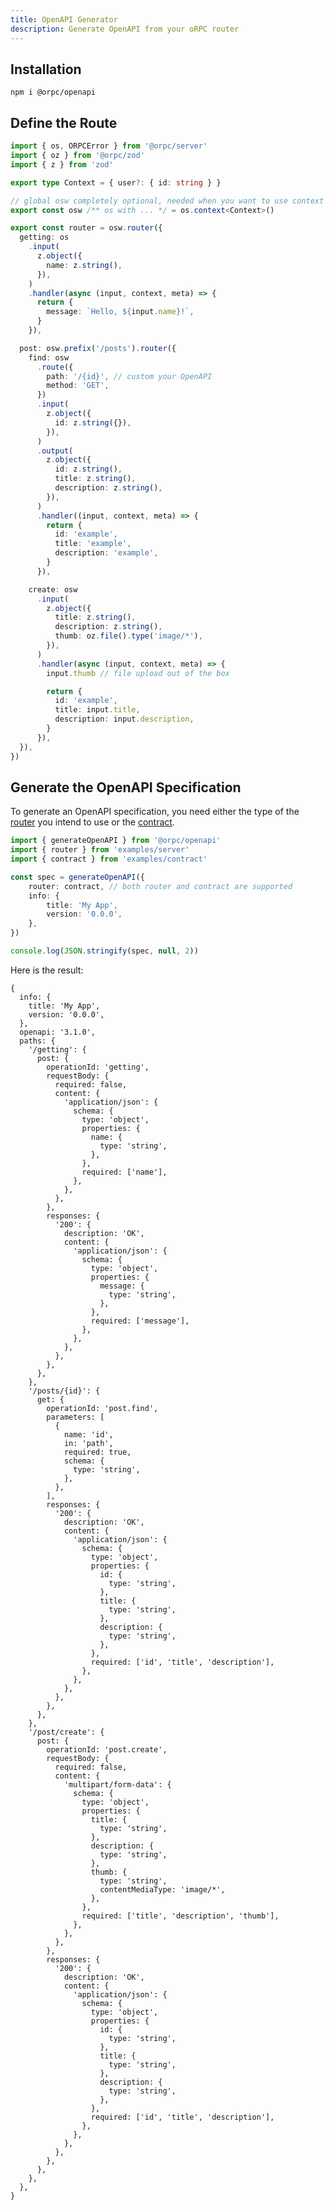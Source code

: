 ```yaml
---
title: OpenAPI Generator
description: Generate OpenAPI from your oRPC router
---
```


## Installation

```package-install
npm i @orpc/openapi
```

## Define the Route

```ts twoslash
import { os, ORPCError } from '@orpc/server'
import { oz } from '@orpc/zod'
import { z } from 'zod'

export type Context = { user?: { id: string } }

// global osw completely optional, needed when you want to use context
export const osw /** os with ... */ = os.context<Context>()

export const router = osw.router({
  getting: os
    .input(
      z.object({
        name: z.string(),
      }),
    )
    .handler(async (input, context, meta) => {
      return {
        message: `Hello, ${input.name}!`,
      }
    }),

  post: osw.prefix('/posts').router({
    find: osw
      .route({
        path: '/{id}', // custom your OpenAPI
        method: 'GET',
      })
      .input(
        z.object({
          id: z.string({}),
        }),
      )
      .output(
        z.object({
          id: z.string(),
          title: z.string(),
          description: z.string(),
        }),
      )
      .handler((input, context, meta) => {
        return {
          id: 'example',
          title: 'example',
          description: 'example',
        }
      }),

    create: osw
      .input(
        z.object({
          title: z.string(),
          description: z.string(),
          thumb: oz.file().type('image/*'),
        }),
      )
      .handler(async (input, context, meta) => {
        input.thumb // file upload out of the box

        return {
          id: 'example',
          title: input.title,
          description: input.description,
        }
      }),
  }),
})
```

## Generate the OpenAPI Specification

To generate an OpenAPI specification, you need either the type of the [router](/docs/server/router)  you intend to use or the [contract](/docs/contract/builder).

```ts twoslash
import { generateOpenAPI } from '@orpc/openapi'
import { router } from 'examples/server'
import { contract } from 'examples/contract'

const spec = generateOpenAPI({
    router: contract, // both router and contract are supported
    info: {
        title: 'My App',
        version: '0.0.0',
    },
})

console.log(JSON.stringify(spec, null, 2))
```

Here is the result:

```
{
  info: {
    title: 'My App',
    version: '0.0.0',
  },
  openapi: '3.1.0',
  paths: {
    '/getting': {
      post: {
        operationId: 'getting',
        requestBody: {
          required: false,
          content: {
            'application/json': {
              schema: {
                type: 'object',
                properties: {
                  name: {
                    type: 'string',
                  },
                },
                required: ['name'],
              },
            },
          },
        },
        responses: {
          '200': {
            description: 'OK',
            content: {
              'application/json': {
                schema: {
                  type: 'object',
                  properties: {
                    message: {
                      type: 'string',
                    },
                  },
                  required: ['message'],
                },
              },
            },
          },
        },
      },
    },
    '/posts/{id}': {
      get: {
        operationId: 'post.find',
        parameters: [
          {
            name: 'id',
            in: 'path',
            required: true,
            schema: {
              type: 'string',
            },
          },
        ],
        responses: {
          '200': {
            description: 'OK',
            content: {
              'application/json': {
                schema: {
                  type: 'object',
                  properties: {
                    id: {
                      type: 'string',
                    },
                    title: {
                      type: 'string',
                    },
                    description: {
                      type: 'string',
                    },
                  },
                  required: ['id', 'title', 'description'],
                },
              },
            },
          },
        },
      },
    },
    '/post/create': {
      post: {
        operationId: 'post.create',
        requestBody: {
          required: false,
          content: {
            'multipart/form-data': {
              schema: {
                type: 'object',
                properties: {
                  title: {
                    type: 'string',
                  },
                  description: {
                    type: 'string',
                  },
                  thumb: {
                    type: 'string',
                    contentMediaType: 'image/*',
                  },
                },
                required: ['title', 'description', 'thumb'],
              },
            },
          },
        },
        responses: {
          '200': {
            description: 'OK',
            content: {
              'application/json': {
                schema: {
                  type: 'object',
                  properties: {
                    id: {
                      type: 'string',
                    },
                    title: {
                      type: 'string',
                    },
                    description: {
                      type: 'string',
                    },
                  },
                  required: ['id', 'title', 'description'],
                },
              },
            },
          },
        },
      },
    },
  },
}
```